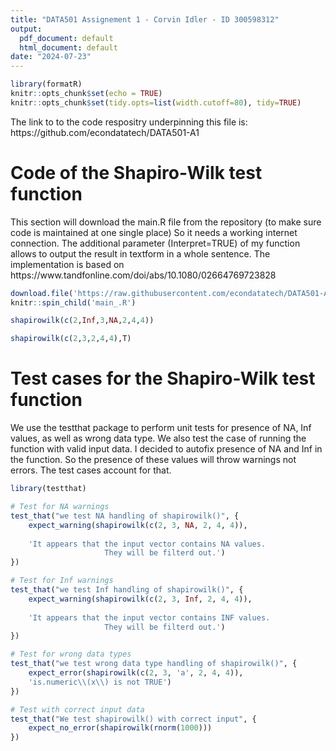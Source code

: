 ```yaml
---
title: "DATA501 Assignement 1 - Corvin Idler - ID 300598312"
output:
  pdf_document: default
  html_document: default
date: "2024-07-23"
---
```


```r
library(formatR)
knitr::opts_chunk$set(echo = TRUE)
knitr::opts_chunk$set(tidy.opts=list(width.cutoff=80), tidy=TRUE)

```
The link to to the code respositry underpinning this file is: https://github.com/econdatatech/DATA501-A1

# Code of the Shapiro-Wilk test function
This section will download the main.R file from the repository (to make sure code is maintained at one single place)
So it needs a working internet connection.
The additional parameter (Interpret=TRUE) of my function allows to output the result in textform in a whole sentence.
The implementation is based on https://www.tandfonline.com/doi/abs/10.1080/02664769723828

```r
download.file('https://raw.githubusercontent.com/econdatatech/DATA501-A1/main/main.R','main_.R',quiet=T)
knitr::spin_child('main_.R')
```

```r
shapirowilk(c(2,Inf,3,NA,2,4,4))

shapirowilk(c(2,3,2,4,4),T)
```



# Test cases for the Shapiro-Wilk test function
We use the testthat package to perform unit tests for presence of NA, Inf values, as well as wrong data type.
We also test the case of running the function with valid input data.
I decided to autofix presence of NA and Inf in the function. So the presence of these values will throw warnings not errors. 
The test cases account for that.
```r
library(testthat)

# Test for NA warnings
test_that("we test NA handling of shapirowilk()", {
    expect_warning(shapirowilk(c(2, 3, NA, 2, 4, 4)),
                   
    'It appears that the input vector contains NA values. 
                     They will be filterd out.')
})

# Test for Inf warnings
test_that("we test Inf handling of shapirowilk()", {
    expect_warning(shapirowilk(c(2, 3, Inf, 2, 4, 4)),
                   
    'It appears that the input vector contains INF values. 
                     They will be filterd out.')
})

# Test for wrong data types
test_that("we test wrong data type handling of shapirowilk()", {
    expect_error(shapirowilk(c(2, 3, 'a', 2, 4, 4)),
    'is.numeric\\(x\\) is not TRUE')
})

# Test with correct input data
test_that("We test shapirowilk() with correct input", {
    expect_no_error(shapirowilk(rnorm(1000)))
})


```